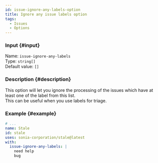 ```yaml
---
id: issue-ignore-any-labels-option
title: Ignore any issue labels option
tags:
  - Issues
  - Options
---
```


### Input {#input}

Name: `issue-ignore-any-labels`  
Type: `string[]`  
Default value: `[]`

### Description {#description}

This option will let you ignore the processing of the issues which have at least one of the label from this list.  
This can be useful when you use labels for triage.

### Example {#example}

```yml {6-8}
# ...
name: Stale
id: stale
uses: sonia-corporation/stale@latest
with:
  issue-ignore-any-labels: |
    need help
    bug
```
